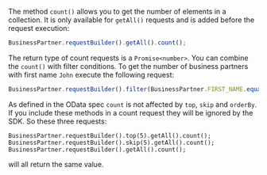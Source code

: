 The method `count()` allows you to get the number of elements in a collection.
It is only available for  `getAll()` requests and is added before the request execution:

```ts
BusinessPartner.requestBuilder().getAll().count();
```

The return type of count requests is a `Promise<number>`.
You can combine the `count()` with filter conditions.
To get the number of business partners with first name `John` execute the following request:

```ts
BusinessPartner.requestBuilder().filter(BusinessPartner.FIRST_NAME.equals('John')).count().getAll();
```

As defined in the OData spec `count` is not affected by `top`, `skip` and `orderBy`.
If you include these methods in a count request they will be ignored by the SDK.
So these three requests:

```
BusinessPartner.requestBuilder().top(5).getAll().count();
BusinessPartner.requestBuilder().skip(5).getAll().count();
BusinessPartner.requestBuilder().getAll().count();
```

will all return the same value.


